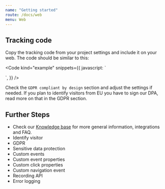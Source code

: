 ```yaml
---
name: "Getting started"
route: /docs/web
menu: Web
---
```



<Title>Getting started</Title>

## Tracking code

Copy the tracking code from your project settings and include it on your web. The code should be similar to this:

<Code
  kind="example"
  snippets={{
    javascript: `
<script type='text/javascript'>
  window.smartlook||(function(d) {
    var o=smartlook=function(){ o.api.push(arguments)},h=d.getElementsByTagName('head')[0];
    var c=d.createElement('script');o.api=new Array();c.async=true;c.type='text/javascript';
    c.charset='utf-8';c.src='https://rec.smartlook.com/recorder.js';h.appendChild(c);
    })(document);
    smartlook('init', 'YOUR_PROJECT_KEY');
</script>
`,
  }}
/>

Check the `GDPR compliant by design` section and adjust the settings if needed. If you plan to identify visitors from EU you have to sign our DPA, read more on that in the GDPR section.

## Further Steps

* Check our <a target="_blank" href="https://help.smartlook.com">Knowledge base</a> for more general information, integrations and FAQ.
* <Link to="/docs/web/identify-visitor" platform="web">Identify visitor</Link>
* <Link to="/docs/web/gdpr" platform="web">GDPR</Link>
* <Link to="/docs/web/sensitive-data-protection" platform="web">Sensitive data protection</Link>
* <Link to="/docs/web/custom-events" platform="web">Custom events</Link>
* <Link to="/docs/web/custom-event-props" platform="web">Custom event properties</Link>
* <Link to="/docs/web/custom-click-props" platform="web">Custom click properties</Link>
* <Link to="/docs/web/custom-navigation-event" platform="web">Custom navigation event</Link>
* <Link to="/docs/web/recording-api" platform="web">Recording API</Link>
* <Link to="/docs/web/error-logging" platform="web">Error logging</Link>
